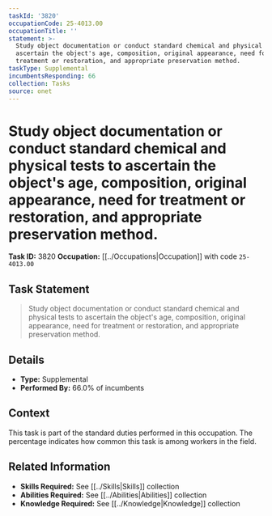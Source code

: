 ```yaml
---
taskId: '3820'
occupationCode: 25-4013.00
occupationTitle: ''
statement: >-
  Study object documentation or conduct standard chemical and physical tests to
  ascertain the object's age, composition, original appearance, need for
  treatment or restoration, and appropriate preservation method.
taskType: Supplemental
incumbentsResponding: 66
collection: Tasks
source: onet
---
```

# Study object documentation or conduct standard chemical and physical tests to ascertain the object's age, composition, original appearance, need for treatment or restoration, and appropriate preservation method.

**Task ID:** 3820
**Occupation:** [[../Occupations|Occupation]] with code `25-4013.00`

## Task Statement

> Study object documentation or conduct standard chemical and physical tests to ascertain the object's age, composition, original appearance, need for treatment or restoration, and appropriate preservation method.

## Details

- **Type:** Supplemental
- **Performed By:** 66.0% of incumbents

## Context

This task is part of the standard duties performed in this occupation. The percentage indicates how common this task is among workers in the field.

## Related Information

- **Skills Required:** See [[../Skills|Skills]] collection
- **Abilities Required:** See [[../Abilities|Abilities]] collection
- **Knowledge Required:** See [[../Knowledge|Knowledge]] collection
